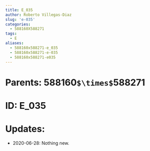 ```yaml
---
title: E_035
author: Roberto Villegas-Diaz
slug: 'e-035'
categories:
  - 588160X588271
tags:
  - E
aliases:
  - 588160x588271-e_035
  - 588160x588271-e-035
  - 588160x588271-e035
---
```


# **Parents**: 588160`$\times$`588271
# **ID**: E_035
# **Updates**: 
 - 2020-06-28: Nothing new.
